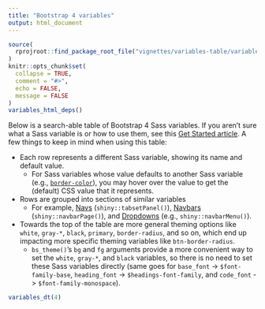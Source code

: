 ```yaml
---
title: "Bootstrap 4 variables"
output: html_document
---
```


<!-- Generated by _variables-template.Rmd: do not edit by hand -->

```r
source(
  rprojroot::find_package_root_file("vignettes/variables-table/variables-table.R")
)
knitr::opts_chunk$set(
  collapse = TRUE,
  comment = "#>",
  echo = FALSE, 
  message = FALSE
)
variables_html_deps()
```

Below is a search-able table of Bootstrap 4 Sass variables. If you aren't sure what a Sass variable is or how to use them, see this [Get Started article](bslib.html#low-level). A few things to keep in mind when using this table:

* Each row represents a different Sass variable, showing its name and default value.
    * For Sass variables whose value defaults to another Sass variable (e.g., [`border-color`](#border-color)), you may hover over the value to get the (default) CSS value that it represents.
* Rows are grouped into sections of similar variables
    * For example, [Navs](#nav-link-padding-y) (`shiny::tabsetPanel()`), [Navbars](#navbar-padding-y) (`shiny::navbarPage()`), and [Dropdowns](#dropdown-min-width) (e.g., `shiny::navbarMenu()`).
* Towards the top of the table are more general theming options like `white`, `gray-*`, `black`, `primary`, `border-radius`, and so on, which end up impacting more specific theming variables like `btn-border-radius`.
    * `bs_theme()`'s `bg` and `fg` arguments provide a more convenient way to set the `white`, `gray-*`, and `black` variables, so there is no need to set these Sass variables directly (same goes for `base_font` -> `$font-family-base`, `heading_font` -> `$headings-font-family`, and `code_font` -> `$font-family-monospace`).


<div id = "table-wrapper">
```r
variables_dt(4)
```
</div>
